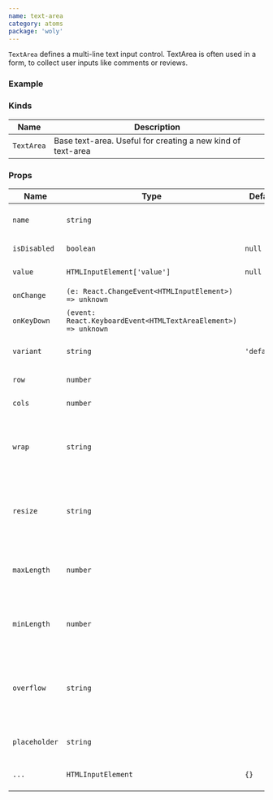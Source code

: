 ```yaml
---
name: text-area
category: atoms
package: 'woly'
---
```



`TextArea` defines a multi-line text input control. TextArea is often used in a form, to collect user inputs like comments or reviews.

### Example

<TextAreaExample />

### Kinds

| Name       | Description                                                 |
| ---------- | ----------------------------------------------------------- |
| `TextArea` | Base text-area. Useful for creating a new kind of text-area |

### Props

| Name       | Type                                                          | Default     | Description                                                                                |
| ---------- | ------------------------------------------------------------- | ----------- | ------------------------------------------------------------------------------------------ |
| `name`       | `string`                                                      |             | Name attribute specifies a name of the text-area                                         |
| `isDisabled` | `boolean`                                                     | `null`      | HTML disabled attribute                                                                  |
| `value`      | `HTMLInputElement['value']`                                   | `null`      | Value of text-area field                                                                 |
| `onChange`   | `(e: React.ChangeEvent<HTMLInputElement>) => unknown`         |             | Callback when user text-area                                                             |
| `onKeyDown`  | `(event: React.KeyboardEvent<HTMLTextAreaElement>) => unknown`|             | Callback when user text-area                                                             |
| `variant`    | `string`                                                      | `'default'` | Variant prop to style TextArea component                                                 |
| `row`        | `number`                                                      |             | Number of rows to display                                                                |
| `cols`       | `number`                                                      |             | Number of cols to display                                                                |
| `wrap`       | `string`                                                      |             | The wrap attribute specifies how the text in a text area is to be wrapped                |
| `resize`     | `string`                                                      |             | The resize property defines if (and how) an element is resizable by the user             |
| `maxLength`  | `number`                                                      |             | The maxlength attribute specifies the maximum length (in characters)                     |
| `minLength`  | `number`                                                      |             | The minlength attribute specifies the maximum length (in characters)                     |
| `overflow`   | `string`                                                      |             | The overflow property specifies what should happen if content overflows an element's box |
| `placeholder`| `string`                                                      |             | The placeholder represents the placeholder text                                          |
|`...`         | `HTMLInputElement`                                            | `{}`        | Other props are inherited from `HTMLInputElement`                                        |
